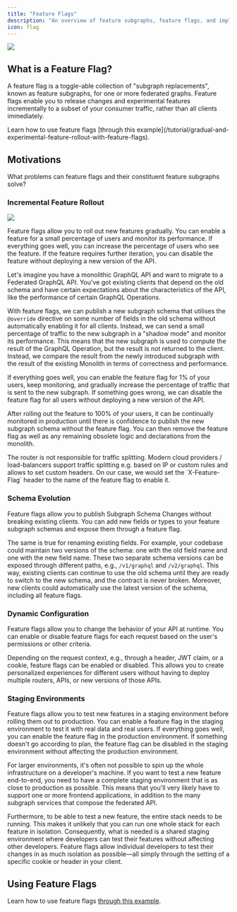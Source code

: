 ```yaml
---
title: "Feature Flags"
description: "An overview of feature subgraphs, feature flags, and implementing your first feature flag."
icon: flag
---
```


<Frame caption="Feature Flag and Feature Subgraphs">
  <img src="/images/concepts/image-1.png" />
</Frame>

## What is a Feature Flag?

A feature flag is a toggle-able collection of "subgraph replacements", known as feature subgraphs, for one or more federated graphs. Feature flags enable you to release changes and experimental features incrementally to a subset of your consumer traffic, rather than all clients immediately.

<Info>
  Learn how to use feature flags [through this
  example](/tutorial/gradual-and-experimental-feature-rollout-with-feature-flags).
</Info>

## Motivations

What problems can feature flags and their constituent feature subgraphs solve?

### Incremental Feature Rollout

<Frame caption="Traffic splitting">
  <img src="/images/concepts/image-2.png" />
</Frame>

Feature flags allow you to roll out new features gradually. You can enable a feature for a small percentage of users and monitor its performance. If everything goes well, you can increase the percentage of users who see the feature. If the feature requires further iteration, you can disable the feature without deploying a new version of the API.

Let's imagine you have a monolithic GraphQL API and want to migrate to a Federated GraphQL API. You've got existing clients that depend on the old schema and have certain expectations about the characteristics of the API, like the performance of certain GraphQL Operations.

With feature flags, we can publish a new subgraph schema that utilises the `@override` directive on some number of fields in the old schema without automatically enabling it for all clients. Instead, we can send a small percentage of traffic to the new subgraph in a "shadow mode" and monitor its performance. This means that the new subgraph is used to compute the result of the GraphQL Operation, but the result is not returned to the client. Instead, we compare the result from the newly introduced subgraph with the result of the existing Monolith in terms of correctness and performance.

If everything goes well, you can enable the feature flag for 1% of your users, keep monitoring, and gradually increase the percentage of traffic that is sent to the new subgraph. If something goes wrong, we can disable the feature flag for all users without deploying a new version of the API.

After rolling out the feature to 100% of your users, it can be continually monitored in production until there is confidence to publish the new subgraph schema without the feature flag. You can then remove the feature flag as well as any remaining obsolete logic and declarations from the monolith.

<Info>
  The router is not responsible for traffic splitting. Modern cloud providers /
  load-balancers support traffic splitting e.g. based on IP or custom rules and
  allows to set custom headers. On our case, we would set the `X-Feature-Flag`
  header to the name of the feature flag to enable it.
</Info>

### Schema Evolution

Feature flags allow you to publish Subgraph Schema Changes without breaking existing clients. You can add new fields or types to your feature subgraph schemas and expose them through a feature flag.

The same is true for renaming existing fields. For example, your codebase could maintain two versions of the schema: one with the old field name and one with the new field name. These two separate schema versions can be exposed through different paths, e.g., `/v1/graphql` and `/v2/graphql`. This way, existing clients can continue to use the old schema until they are ready to switch to the new schema, and the contract is never broken. Moreover, new clients could automatically use the latest version of the schema, including all feature flags.

### Dynamic Configuration

Feature flags allow you to change the behavior of your API at runtime. You can enable or disable feature flags for each request based on the user's permissions or other criteria.

Depending on the request context, e.g., through a header, JWT claim, or a cookie, feature flags can be enabled or disabled. This allows you to create personalized experiences for different users without having to deploy multiple routers, APIs, or new versions of those APIs.

### Staging Environments

Feature flags allow you to test new features in a staging environment before rolling them out to production. You can enable a feature flag in the staging environment to test it with real data and real users. If everything goes well, you can enable the feature flag in the production environment. If something doesn't go according to plan, the feature flag can be disabled in the staging environment without affecting the production environment.

For larger environments, it's often not possible to spin up the whole infrastructure on a developer's machine. If you want to test a new feature end-to-end, you need to have a complete staging environment that is as close to production as possible. This means that you'll very likely have to support one or more frontend applications, in addition to the many subgraph services that compose the federated API.

Furthermore, to be able to test a new feature, the entire stack needs to be running. This makes it unlikely that you can run one whole stack for each feature in isolation. Consequently, what is needed is a shared staging environment where developers can test their features without affecting other developers. Feature flags allow individual developers to test their changes in as much isolation as possible—all simply through the setting of a specific cookie or header in your client.

## Using Feature Flags

Learn how to use feature flags [through this example](/tutorial/gradual-and-experimental-feature-rollout-with-feature-flags).
